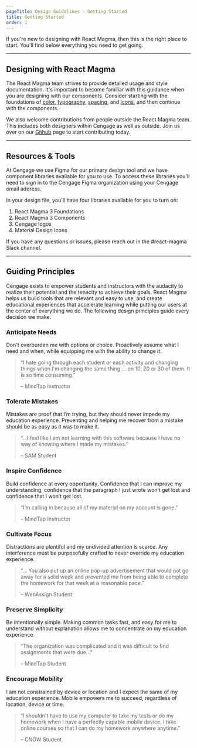 ```yaml
---
pageTitle: Design Guidelines - Getting Started
title: Getting Started
order: 1
---
```


<PageContent componentName="getting_started" type="design_intro">

<LeadParagraph>
  If you're new to designing with React Magma, then this is the right place to
  start. You'll find below everything you need to get going.
</LeadParagraph>

---

## Designing with React Magma

The React Magma team strives to provide detailed usage and style documentation. It's important to become familiar with this guidance when you are designing with our components. Consider starting with the foundations of [color](/design-intro/colors/), [typography](/design-intro/typography/), [spacing](/design-intro/spacing/), and [icons](/design/icon/), and then continue with the components.

We also welcome contributions from people outside the React Magma team. This includes both designers within Cengage as well as outside. Join us over on our [Github](https://github.com/cengage/react-magma) page to start contributing today.

---

## Resources & Tools

At Cengage we use Figma for our primary design tool and we have component libraries available for you to use. To access these libraries you'll need to sign in to the Cengage Figma organization using your Cengage email address.

In your design file, you'll have four libraries available for you to turn on:

1. React Magma 3 Foundations
1. React Magma 3 Components
1. Cengage logos
1. Material Design Icons

If you have any questions or issues, please reach out in the #react-magma Slack channel.

---

## Guiding Principles

Cengage exists to empower students and instructors with the audacity to realize their potential and the tenacity to achieve their goals.
React Magma helps us build tools that are relevant and easy to use, and create educational experiences that accelerate learning while putting our users at the center of everything we do. The following design principles guide every decision we make.

<div className="principles-c">
  <h3>Anticipate Needs</h3>
  <p>
    Don't overburden me with options or choice. Proactively assume what I need
    and when, while equipping me with the ability to change it.
  </p>
  <blockquote>
    <p>
      &ldquo;I hate going through each student or each activity and changing
      things when I'm changing the same thing ... on 10, 20 or 30 of them. It is
      so time consuming.&rdquo;
    </p>
    <footer>&ndash; MindTap Instructor</footer>
  </blockquote>
</div>
<div className="principles-c">
  <h3>Tolerate Mistakes</h3>
  <p>
    Mistakes are proof that I’m trying, but they should never impede my
    education experience. Preventing and helping me recover from a mistake
    should be as easy as it was to make it.
  </p>
  <blockquote>
    <p>
      &ldquo;...I feel like I am not learning with this software because I have
      no way of knowing where I made my mistakes.&rdquo;
    </p>
    <footer>&ndash; SAM Student</footer>
  </blockquote>
</div>
<div className="principles-c">
  <h3>Inspire Confidence</h3>
  <p>
    Build confidence at every opportunity. Confidence that I can improve my
    understanding, confidence that the paragraph I just wrote won’t get lost and
    confidence that I won’t get lost.
  </p>
  <blockquote>
    <p>
      &ldquo;I’m calling in because all of my material on my account is
      gone.&rdquo;
    </p>
    <footer>&ndash; MindTap Instructor</footer>
  </blockquote>
</div>
<div className="principles-c">
  <h3>Cultivate Focus</h3>
  <p>
    Distractions are plentiful and my undivided attention is scarce. Any
    interference must be purposefully crafted to never override my education
    experience.
  </p>
  <blockquote>
    <p>
      &ldquo;... You also put up an online pop-up advertisement that would not
      go away for a solid week and prevented me from being able to complete the
      homework for that week at a reasonable pace.&rdquo;
    </p>
    <footer>&ndash; WebAssign Student</footer>
  </blockquote>
</div>
<div className="principles-c">
  <h3>Preserve Simplicity</h3>
  <p>
    Be intentionally simple. Making common tasks fast, and easy for me to
    understand without explanation allows me to concentrate on my education
    experience.
  </p>
  <blockquote>
    <p>
      &ldquo;The organization was complicated and it was difficult to find
      assignments that were due...&rdquo;
    </p>
    <footer>&ndash; MindTap Student</footer>
  </blockquote>
</div>
<div className="principles-c">
  <h3>Encourage Mobility</h3>
  <p>
    I am not constrained by device or location and I expect the same of my
    education experience. Mobile empowers me to succeed, regardless of location,
    device or time.
  </p>
  <blockquote>
    <p>
      &ldquo;I shouldn't have to use my computer to take my tests or do my
      homework when I have a perfectly capable mobile device. I take online
      courses so that I can do my homework anywhere anytime.&rdquo;
    </p>
    <footer>&ndash; CNOW Student</footer>
  </blockquote>
</div>
<span className="horizontal-spacer"></span>

</PageContent>
